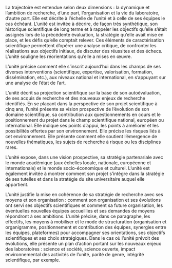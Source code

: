 La trajectoire est entendue selon deux dimensions : la dynamique et l’ambition de recherche, d’une part, l’organisation et la vie du laboratoire, d’autre part. Elle est décrite à l’échelle de l’unité et à celle de ses équipes le cas échéant.
L’unité est invitée à décrire, de façon très synthétique, son historique scientifique de long terme et à rappeler les objectifs qu’elle s’était assignés lors de la précédente évaluation, la stratégie qu’elle avait mise en place, et les défis qu’elle comptait relever. Ces éléments de caractérisation scientifique permettent d’opérer une analyse critique, de confronter les réalisations aux objectifs initiaux, de discuter des réussites et des échecs. L’unité souligne les réorientations qu’elle a mises en œuvre.

L’unité précise comment elle s’inscrit aujourd’hui dans les champs de ses diverses interventions (scientifique, expertise, valorisation, formation, dissémination, etc.), aux niveaux national et international, en s’appuyant sur une analyse de l’état de l’art.

L’unité décrit sa projection scientifique sur la base de son autoévaluation, de ses acquis de recherche et des nouveaux enjeux de recherche identifiés. En se plaçant dans la perspective de son projet scientifique à cinq ans, l’unité présente sa vision prospective de l’évolution de son domaine scientifique, sa contribution aux questionnements en cours et le positionnement du projet dans le champ scientifique national, européen ou international. Elle indique ses points d’appui, les points à améliorer et les possibilités offertes par son environnement. Elle précise les risques liés à cet environnement. Elle présente comment elle soutient l’émergence de nouvelles thématiques, les sujets de recherche à risque ou les disciplines rares.

L’unité expose, dans une vision prospective, sa stratégie partenariale avec le monde académique (aux échelles locale, nationale, européenne et internationale) et le monde socio-économique et culturel. L’unité est également invitée à montrer comment son projet s’intègre dans la stratégie de ses tutelles et dans la stratégie du site universitaire auquel elle appartient.

L’unité justifie la mise en cohérence de sa stratégie de recherche avec ses moyens et son organisation : comment son organisation et ses évolutions ont servi ses objectifs scientifiques et comment sa future organisation, les éventuelles nouvelles équipes accueillies et ses demandes de moyens répondront à ses ambitions. L’unité précise, dans ce paragraphe, les effectifs, les moyens à mobiliser et le mode de structuration (organisation et organigramme, positionnement et contribution des équipes, synergies entre les équipes, plateformes) pour accompagner ses orientations, ses objectifs scientifiques et ses choix stratégiques. Dans le cas où l’unité prévoit des évolutions, elle présente un plan d’action portant sur les nouveaux enjeux des laboratoires : science et société, science ouverte, impact environnemental des activités de l'unité, parité de genre, intégrité scientifique, par exemple.
